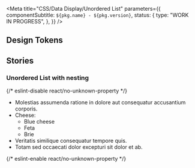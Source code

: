 
<Meta
  title="CSS/Data Display/Unordered List"
  parameters={{
    componentSubtitle: `${pkg.name} - ${pkg.version}`,
    status: {
      type: "WORK IN PROGRESS",
    },
  }}
/>

<Description markdown={readme} />

## Design Tokens

<DesignTokenDocBlock categoryName="Unordered List" viewType="table" />

## Stories

### Unordered List with nesting

<Canvas>
  {/* eslint-disable react/no-unknown-property */}
  <Story name="Unordered list">
    <ul class="denhaag-unordered-list">
      <li>Molestias assumenda ratione in dolore aut consequatur accusantium corporis.</li>
      <li>
        Cheese:
        <ul class="denhaag-unordered-list">
          <li>Blue cheese</li>
          <li>Feta</li>
          <li>Brie</li>
        </ul>
      </li>
      <li>Veritatis similique consequatur tempore quis.</li>
      <li>Totam sed occaecati dolor excepturi sit dolor et ab.</li>
    </ul>
  </Story>
  {/* eslint-enable react/no-unknown-property */}
</Canvas>
